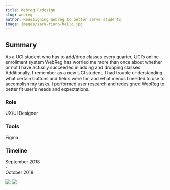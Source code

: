 ```yaml
---
title: Webreg Redesign
slug: webreg
author: Redesigning Webreg to better serve students
image: images/sara-riano-hello.jpg
---
```


## Summary

As a UCI student who has to add/drop classes every quarter, UCI’s online enrollment system WebReg has worried me more than once about whether or 
not I have actually succeeded in adding and dropping classes. Additionally, I remember as a new UCI student, I had trouble understanding what 
certain buttons and fields were for, and what menus I needed to use to accomplish my tasks. I performed user research and redesigned WebReg to 
better fit user’s needs and expectations.

<div class="summary">
    <div>
        <h3>Role</h3>
        <p>UX/UI Designer</p>
    </div>
    <div>
        <h3>Tools</h3>
        <p>Figma</p>
    </div>
    <div>
        <h3>Timeline</h3>
        <p>September 2018 <br/>-<br/>October 2018</p>
    </div>
</div>

<div class="gallery">
    <Img src="./images/sara-riano-hello.jpg"/>
    <Img src="./images/sara-riano-hello.jpg"/>
</div>
